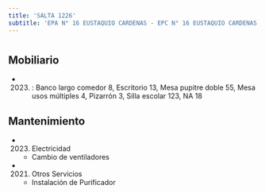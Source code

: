 ```yaml
---
title: 'SALTA 1226'
subtitle: 'EPA N° 16 EUSTAQUIO CARDENAS - EPC N° 16 EUSTAQUIO CARDENAS'
---
```


#


## Mobiliario

*  (2023) : Banco largo comedor 8, Escritorio 13, Mesa pupitre doble 55, Mesa usos múltiples 4, Pizarrón 3, Silla escolar 123, NA 18 





## Mantenimiento

*  (2023) Electricidad 
    + Cambio de ventiladores

*  (2021) Otros Servicios 
    + Instalación de Purificador



